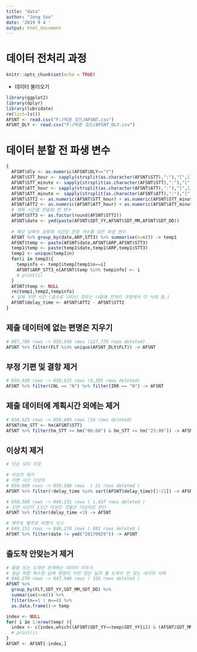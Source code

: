 ```yaml
---
title: "data"
author: "Jong Soo"
date: '2019 9 4 '
output: html_document
---
```


# 데이터 전처리 과정 

```r
knitr::opts_chunk$set(echo = TRUE)
```

- 데이터 불러오기 

```r
library(ggplot2)
library(dplyr)
library(lubridate)
rm(list=ls())
AFSNT <- read.csv("F:/빅콘 코드/AFSNT.csv")
AFSNT_DLY <- read.csv("F:/빅콘 코드/AFSNT_DLY.csv")
```
# 데이터 분할 전 파생 변수 

```r
{
  AFSNT$dly <- as.numeric(AFSNT$DLY=="Y")
  AFSNT$STT_hour <- sapply(strsplit(as.character(AFSNT$STT),":"),"[",1)
  AFSNT$STT_minute <- sapply(strsplit(as.character(AFSNT$STT),":"),"[",2)
  AFSNT$ATT_hour <- sapply(strsplit(as.character(AFSNT$ATT),":"),"[",1)
  AFSNT$ATT_minute <- sapply(strsplit(as.character(AFSNT$ATT),":"),"[",2)
  AFSNT$STT2 <- as.numeric(AFSNT$STT_hour) + as.numeric(AFSNT$STT_minute)/60
  AFSNT$ATT2 <- as.numeric(AFSNT$ATT_hour) + as.numeric(AFSNT$ATT_minute)/60
  # 계획 시간을 반올림 한 변수 
  AFSNT$STT3 <- as.factor(round(AFSNT$STT2))
  AFSNT$date <- ymd(paste(AFSNT$SDT_YY,AFSNT$SDT_MM,AFSNT$SDT_DD))
  
  # 해당 날짜의 공항에 시간당 운항 개수를 담은 파생 변수 
  AFSNT %>% group_by(date,ARP,STT3) %>% summarise(n=n()) -> temp1
  AFSNT$temp <- paste(AFSNT$date,AFSNT$ARP,AFSNT$STT3)
  temp1$temp <- paste(temp1$date,temp1$ARP,temp1$STT3)
  temp2 <- unique(temp1$n)
  for(i in temp2){
    tempinfo <- temp1$temp[temp1$n==i]
    AFSNT$ARP_STT3_n[AFSNT$temp %in% tempinfo] <- i
    # print(i)
  }
  AFSNT$temp <- NULL
  rm(temp1,temp2,tempinfo)
  # 실제 지연 시간 (음수로 나타난 경우는 나중에 전처리 과정에서 다 삭제 됨.)
  AFSNT$delay_time <- AFSNT$ATT2 - AFSNT$STT2
}

```


## 제출 데이터에 없는 편명은 지우기 

```r
# 987,709 rows -> 859,930 rows (127,779 rows deleted)
AFSNT %>% filter(FLT %in% unique(AFSNT_DLY$FLT)) -> AFSNT

```

## 부정 기편 및 결항 제거 

```r
# 859,930 rows -> 850,625 rows (9,305 rows deleted)
AFSNT %>% filter(CNL == "N") %>% filter(IRR == "N") -> AFSNT

```

## 제출 데이터에 계획시간 외에는 제거 

```r
# 850,625 rows -> 850,609 rows (16 rows deleted)
AFSNT$hm_STT <- hm(AFSNT$STT)
AFSNT %>% filter(hm_STT >= hm("06:00") & hm_STT <= hm("23:00")) -> AFSNT

```


## 이상치 제거 

```r
# 단순 오타 추정 

# 이상치 제거 
# 지연 시간 이상치 
# 850,609 rows -> 850,588 rows  ( 21 rows deleted )
AFSNT %>% filter(!delay_time %in% sort(AFSNT$delay_time)[1:21]) -> AFSNT

# 850,588 rows -> 849,151 rows ( 1,437 rows deleted )
# 지연 시간이 3시간 이상인 것들은 이상치로 판단
AFSNT %>% filter(delay_time <3) -> AFSNT

# 제주도 활주로 비행기 사고 
# 849,151 rows -> 848,270 rows ( 881 rows deleted )
AFSNT %>% filter(date != ymd("20170929")) -> AFSNT

```


## 출도착 안맞는거 제거

```r
# 출발 또는 도착만 존재하는 데이터 지우기  
# 설날 처럼 특수한 날에 편명이 두번 있던 날과 출 도착이 안 맞는 데이터 삭제 
# 848,270 rows -> 847,946 rows ( 324 rows deleted )
AFSNT %>%
  group_by(FLT,SDT_YY,SDT_MM,SDT_DD) %>%
  summarise(n=n()) %>% 
  filter(n==1 | n==4) %>%
  as.data.frame()-> temp

index <- NULL
for( i in 1:nrow(temp) ){
  index <- c(index,which((AFSNT$SDT_YY==temp$SDT_YY[i]) & (AFSNT$SDT_MM==temp$SDT_MM[i]) & (AFSNT$SDT_DD==temp$SDT_DD[i]) & (AFSNT$FLT==temp$FLT[i])))
  # print(i)
}
AFSNT <- AFSNT[-index,]

```


